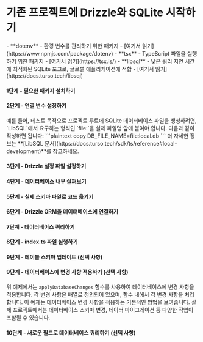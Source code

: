 

<Breadcrumbs/>

# 기존 프로젝트에 Drizzle와 SQLite 시작하기

<Prerequisites>  
  - **dotenv** - 환경 변수를 관리하기 위한 패키지 - [여기서 읽기](https://www.npmjs.com/package/dotenv)
  - **tsx** - TypeScript 파일을 실행하기 위한 패키지 - [여기서 읽기](https://tsx.is/)
  - **libsql** - 낮은 쿼리 지연 시간에 최적화된 SQLite 포크로, 글로벌 애플리케이션에 적합 - [여기서 읽기](https://docs.turso.tech/libsql)
</Prerequisites>

<FileStructure />


#### 1단계 - 필요한 패키지 설치하기

<InstallPackages lib='@libsql/client'/>




#### 2단계 - 연결 변수 설정하기

<SetupEnv env_variable='DB_FILE_NAME' />

<Callout type='info' title='중요'>
예를 들어, 테스트 목적으로 프로젝트 루트에 SQLite 데이터베이스 파일을 생성하려면, `LibSQL`에서 요구하는 형식인 `file:`을 실제 파일명 앞에 붙여야 합니다. 다음과 같이 작성하면 됩니다:
```plaintext copy
DB_FILE_NAME=file:local.db
```
더 자세한 정보는 **[LibSQL 문서](https://docs.turso.tech/sdk/ts/reference#local-development)**를 참고하세요.
</Callout>


#### 3단계 - Drizzle 설정 파일 설정하기


<SetupConfig dialect='sqlite' env_variable='DB_FILE_NAME'/>





#### 4단계 - 데이터베이스 내부 살펴보기

<IntrospectSqlite/>


#### 5단계 - 실제 스키마 파일로 코드 옮기기

<TransferCode/>



#### 6단계 - Drizzle ORM을 데이터베이스에 연결하기

<ConnectLibsql/>



#### 7단계 - 데이터베이스 쿼리하기


<QueryDatabase dialect='libsql' env_variable='DB_FILE_NAME' />




#### 8단계 - index.ts 파일 실행하기

<RunFile/>



#### 9단계 - 테이블 스키마 업데이트 (선택 사항)

<UpdateSchema/>




#### 9단계 - 데이터베이스에 변경 사항 적용하기 (선택 사항)

<ApplyChanges/>


위 예제에서는 `applyDatabaseChanges` 함수를 사용하여 데이터베이스에 변경 사항을 적용합니다. 각 변경 사항은 배열로 정의되어 있으며, 함수 내에서 각 변경 사항을 처리합니다. 이 예제는 데이터베이스 변경 사항을 적용하는 기본적인 방법을 보여줍니다. 실제 프로젝트에서는 데이터베이스 스키마 변경, 데이터 마이그레이션 등 다양한 작업이 포함될 수 있습니다.


#### 10단계 - 새로운 필드로 데이터베이스 쿼리하기 (선택 사항)

<QueryDatabaseUpdated dialect='libsql' env_variable='DB_FILE_NAME' />
